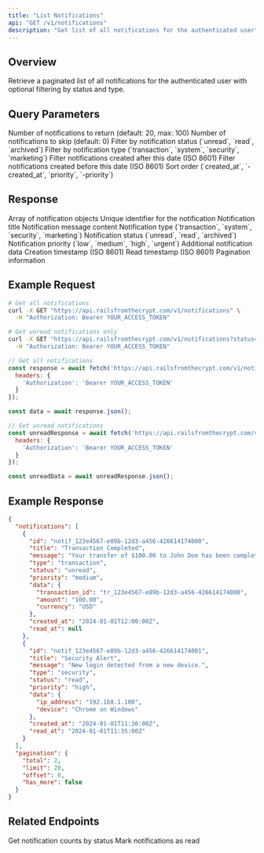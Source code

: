 ```yaml
---
title: "List Notifications"
api: "GET /v1/notifications"
description: "Get list of all notifications for the authenticated user"
---
```


## Overview

Retrieve a paginated list of all notifications for the authenticated user with optional filtering by status and type.

## Query Parameters

<ParamField query="limit" type="number">
  Number of notifications to return (default: 20, max: 100)
</ParamField>

<ParamField query="offset" type="number">
  Number of notifications to skip (default: 0)
</ParamField>

<ParamField query="status" type="string">
  Filter by notification status (`unread`, `read`, `archived`)
</ParamField>

<ParamField query="type" type="string">
  Filter by notification type (`transaction`, `system`, `security`, `marketing`)
</ParamField>

<ParamField query="created_after" type="string">
  Filter notifications created after this date (ISO 8601)
</ParamField>

<ParamField query="created_before" type="string">
  Filter notifications created before this date (ISO 8601)
</ParamField>

<ParamField query="sort" type="string">
  Sort order (`created_at`, `-created_at`, `priority`, `-priority`)
</ParamField>

## Response

<ResponseField name="notifications" type="array">
  Array of notification objects
</ResponseField>

<ResponseField name="notifications[].id" type="string">
  Unique identifier for the notification
</ResponseField>

<ResponseField name="notifications[].title" type="string">
  Notification title
</ResponseField>

<ResponseField name="notifications[].message" type="string">
  Notification message content
</ResponseField>

<ResponseField name="notifications[].type" type="string">
  Notification type (`transaction`, `system`, `security`, `marketing`)
</ResponseField>

<ResponseField name="notifications[].status" type="string">
  Notification status (`unread`, `read`, `archived`)
</ResponseField>

<ResponseField name="notifications[].priority" type="string">
  Notification priority (`low`, `medium`, `high`, `urgent`)
</ResponseField>

<ResponseField name="notifications[].data" type="object">
  Additional notification data
</ResponseField>

<ResponseField name="notifications[].created_at" type="string">
  Creation timestamp (ISO 8601)
</ResponseField>

<ResponseField name="notifications[].read_at" type="string">
  Read timestamp (ISO 8601)
</ResponseField>

<ResponseField name="pagination" type="object">
  Pagination information
</ResponseField>

## Example Request

<CodeGroup>

```bash cURL
# Get all notifications
curl -X GET "https://api.railsfromthecrypt.com/v1/notifications" \
  -H "Authorization: Bearer YOUR_ACCESS_TOKEN"

# Get unread notifications only
curl -X GET "https://api.railsfromthecrypt.com/v1/notifications?status=unread" \
  -H "Authorization: Bearer YOUR_ACCESS_TOKEN"
```

```javascript JavaScript
// Get all notifications
const response = await fetch('https://api.railsfromthecrypt.com/v1/notifications', {
  headers: {
    'Authorization': 'Bearer YOUR_ACCESS_TOKEN'
  }
});

const data = await response.json();

// Get unread notifications
const unreadResponse = await fetch('https://api.railsfromthecrypt.com/v1/notifications?status=unread', {
  headers: {
    'Authorization': 'Bearer YOUR_ACCESS_TOKEN'
  }
});

const unreadData = await unreadResponse.json();
```

</CodeGroup>

## Example Response

<ResponseExample>

```json Success Response
{
  "notifications": [
    {
      "id": "notif_123e4567-e89b-12d3-a456-426614174000",
      "title": "Transaction Completed",
      "message": "Your transfer of $100.00 to John Doe has been completed successfully.",
      "type": "transaction",
      "status": "unread",
      "priority": "medium",
      "data": {
        "transaction_id": "tr_123e4567-e89b-12d3-a456-426614174000",
        "amount": "100.00",
        "currency": "USD"
      },
      "created_at": "2024-01-01T12:00:00Z",
      "read_at": null
    },
    {
      "id": "notif_123e4567-e89b-12d3-a456-426614174001",
      "title": "Security Alert",
      "message": "New login detected from a new device.",
      "type": "security",
      "status": "read",
      "priority": "high",
      "data": {
        "ip_address": "192.168.1.100",
        "device": "Chrome on Windows"
      },
      "created_at": "2024-01-01T11:30:00Z",
      "read_at": "2024-01-01T11:35:00Z"
    }
  ],
  "pagination": {
    "total": 2,
    "limit": 20,
    "offset": 0,
    "has_more": false
  }
}
```

</ResponseExample>

## Related Endpoints

<CardGroup cols={2}>
  <Card
    title="Notification Count"
    icon="bell"
    href="/api/notifications/count"
  >
    Get notification counts by status
  </Card>
  <Card
    title="Mark as Read"
    icon="check"
    href="/api/notifications/mark-read"
  >
    Mark notifications as read
  </Card>
</CardGroup>

